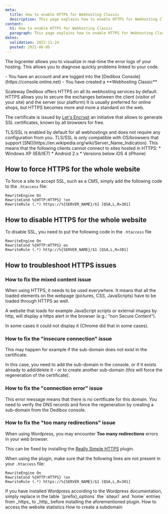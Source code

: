 ```yaml
---
meta:
  title: How to enable HTTPS for Webhosting Classic
  description: This page explains how to enable HTTPS for Webhosting Classic
content:
  h1: How to enable HTTPS for Webhosting Classic
  paragraph: This page explains how to enable HTTPS for Webhosting Classic
dates:
  validation: 2022-11-24
  posted: 2021-08-05
---
```


The logcenter allows you to visualize in real-time the error logs of your hosting. This allows you to diagnose quickly problems linked to your code.

<Message type="requirement">
  - You have an account and are logged into the [Dedibox Console](https://console.online.net)
  - You have created a **Webhosting Classic**
</Message>

Scaleway Dedibox offers HTTPS on all its webhosting services by default. HTTPS allows you to secure the exchanges between the client (visitor of your site) and the server (our platform)
It is usually preferred for online shops, but HTTPS becomes more and more a standard on the web.

The certificate is issued by [Let's Encrypt](https://letsencrypt.org) an initiative that allows to generate SSL certificates, known by all browsers for free.

<Message type="tip">
  TLS/SSL is enabled by default for all webhostings and does not require any configuration from you.
</Message>

<Message type="note">
  TLS/SSL is only compatible with OS/browsers that support [SNI](https://en.wikipedia.org/wiki/Server_Name_Indication). This means that the following clients cannot connect to sites hosted in HTTPS:
  * Windows XP (IE6/IE7)
  * Android 2.x
  * Versions below iOS 4 (iPhone)
</Message>

## How to force HTTPS for the whole website

To force a site to accept SSL, such as a CMS, simply add the following code to the `.htaccess` file:

```
RewriteEngine On
RewriteCond %{HTTP:HTTPS} !on
RewriteRule (.*) https://%{SERVER_NAME}/$1 [QSA,L,R=301]
```

## How to disable HTTPS for the whole website

To disable SSL, you need to put the following code in the `.htaccess` file

```
RewriteEngine On
RewriteCond %{HTTP:HTTPS} on
RewriteRule (.*) http://%{SERVER_NAME}/$1 [QSA,L,R=301]
```

## How to troubleshoot HTTPS issues

### How to fix the mixed content issue

When using HTTPS, it needs to be used everywhere.
It means that all the loaded elements on the webpage (pictures, CSS, JavaScripts) have to be loaded through HTTPS as well.

A website that loads for example JavaScript scripts or external images by http, will display a https alert in the browser (e.g.: “non Secure Content”).

In some cases it could not display it (Chrome did that in some cases).

### How to fix the "insecure connection" issue

<Lightbox src="scaleway_insecure_connection.webp" alt="" />

This may happen for example if the sub-domain does not exist in the certificate.

In this case, you need to add the sub-domain in the console, or if it exists already to add/delete it - or to create another sub-domain (this will force the regeneration of the certificate).

### How to fix the "connection error" issue

<Lightbox src="scaleway_connection_failed.webp" alt="" />

This error message means that there is no certificate for this domain. You need to verify the DNS records and force the regeneration by creating a sub-domain from the Dedibox console.

### How to fix the "too many redirections" issue

When using Wordpress, you may encounter **Too many redirections** errors in your web browser.

This can be fixed by installing the [Really Simple HTTPS](https://wordpress.org/plugins/really-simple-ssl/) plugin.

When using the plugin, make sure that the following lines are not present in your `.htaccess` file:

```
RewriteEngine On
RewriteCond %{HTTP:HTTPS} !on
RewriteRule (.*) https://%{SERVER_NAME}/$1 [QSA,L,R=301]
```

<Message type="tip">
  If you have installed Wordpress according to the Wordpress documentation, simply replace in the table `(prefix)_options` the `siteurl` and `home` entries from _https_ to _http_ before installing the aforementioned plugin.
</Message>


<Navigation title="See Also">
  <PreviousButton to="/webhosting/classic/how-to/access-statistics/">How to access the website statistics</PreviousButton>
  <NextButton to="/webhosting/classic/how-to/create-subdomain/">How to create a subdomain</NextButton>
</Navigation> 
